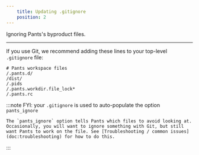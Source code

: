 ```yaml
---
    title: Updating .gitignore
    position: 2
---
```



Ignoring Pants's byproduct files.

---

If you use Git, we recommend adding these lines to your top-level `.gitignore` file:

```text title=".gitignore"
# Pants workspace files
/.pants.d/
/dist/
/.pids
/.pants.workdir.file_lock*
/.pants.rc
```

:::note FYI: your `.gitignore` is used to auto-populate the option `pants_ignore`

    The `pants_ignore` option tells Pants which files to avoid looking at. Occasionally, you will want to ignore something with Git, but still want Pants to work on the file. See [Troubleshooting / common issues](doc:troubleshooting) for how to do this.

:::
